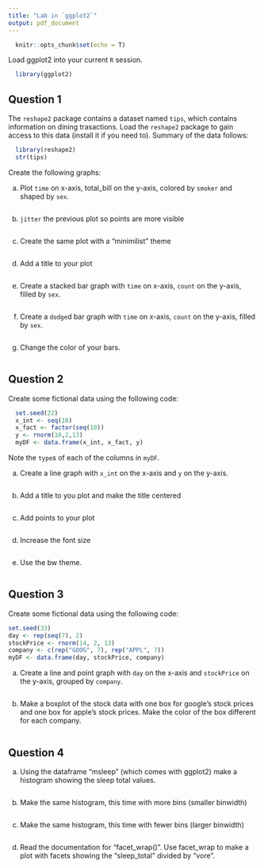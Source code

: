 ```yaml
---
title: "Lab in `ggplot2`"
output: pdf_document
---
```


```r
  knitr::opts_chunk$set(echo = T)
```

Load ggplot2 into your current `R` session.

```r
  library(ggplot2)
```

## Question 1

The `reshape2` package contains a dataset named `tips`, which contains information on dining trasactions. Load the `reshape2` package to gain access to this data (install it if you need to). Summary of the data follows:

```r
  library(reshape2)
  str(tips)
```

Create the following graphs:

(a) Plot `time` on x-axis, total_bill on the y-axis, colored by `smoker` and shaped by `sex`.


```r
  
```

(b) `jitter` the previous plot so points are more visible

```r
  
```

(c) Create the same plot with a "minimilist" theme

```r
  
```

(d) Add a title to your plot

```r
  
```

(e) Create a stacked bar graph with `time` on x-axis, `count` on the y-axis, filled by `sex`.

```r
  
```

(f) Create a `dodge`d bar graph with `time` on x-axis, `count` on the y-axis, filled by `sex`.

```r
  
```

(g) Change the color of your bars.

```r
  
```


## Question 2

Create some fictional data using the following code:

```r
  set.seed(22)
  x_int <- seq(10)
  x_fact <- factor(seq(10))
  y <- rnorm(10,2,13)
  myDF <- data.frame(x_int, x_fact, y)
```

Note the `type`s of each of the columns in `myDF`.

(a) Create a line graph with `x_int` on the x-axis and `y` on the y-axis.

```r
  
```

(b) Add a title to you plot and make the title centered

```r
  
```
(c) Add points to your plot

```r
  
```

(d) Increase the font size

```r
  
```
(e) Use the bw theme.

```r
  
```

## Question 3

Create some fictional data using the following code:

```r
set.seed(33)
day <- rep(seq(7), 2)
stockPrice <- rnorm(14, 2, 13)
company <- c(rep("GOOG", 7), rep("APPL", 7))
myDF <- data.frame(day, stockPrice, company)
```

(a) Create a line and point graph with `day` on the x-axis and `stockPrice` on the y-axis, grouped by `company`.

```r
  
```
(b) Make a boxplot of the stock data with one box for google's stock prices and one box for apple's stock prices. Make the color of the box different for each company.


```r
  
```

## Question 4

(a) Using the dataframe "msleep" (which comes with ggplot2) make a histogram showing the sleep total values.

```r
  
```

(b) Make the same histogram, this time with more bins (smaller binwidth)

```r
  
```

(c) Make the same histogram, this time with fewer bins (larger binwidth)

```r
  
```

(d) Read the documentation for "facet_wrap()". Use facet_wrap to make a plot with facets showing the "sleep_total" divided by "vore".

```r
  
```